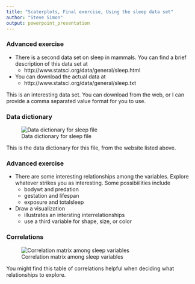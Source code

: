 ```yaml
---
title: "Scaterplots, Final exercise, Using the sleep data set"
author: "Steve Simon"
output: powerpoint_presentation
---
```


### Advanced exercise

+ There is a second data set on sleep in 
mammals. You can find a brief description of
this data set at
  + http://www.statsci.org/data/general/sleep.html
+ You can download the actual data at
  + http://www.statsci.org/data/general/sleep.txt

<div class="notes">

This is an interesting data set. You can download from the web, or I can provide a comma separated value format for you to use.

</div>

### Data dictionary

![Data dictionary for sleep file](../images/external/sleep-data-dictionary.png)

<div class="notes">

This is the data dictionary for this file, from the website listed above.

</div>

### Advanced exercise
+ There are some interesting relationships among the variables. Explore whatever strikes you as interesting. Some possibiilities include
  + bodywt and predation
  + gestation and lifespan
  + exposure and totalsleep
+ Draw a visualization
  + illustrates an intersting interrelationships
  + use a third variable for shape, size, or color

### Correlations

![Correlation matrix among sleep variables](../images/external/sleep-correlations.png)

<div class="notes">

You might find this table of correlations helpful when deciding what relationships to explore.

</div>
